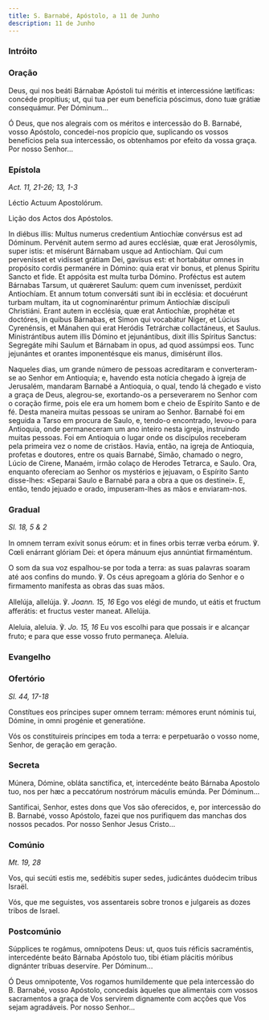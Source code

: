 ```yaml
---
title: S. Barnabé, Apóstolo, a 11 de Junho
description: 11 de Junho
---
```



### Intróito

<LinkCard href="/missal/santos/11-30#intróito" title="S. André, Apóstolo" />

### Oração

<div class="side-by-side not-content">

Deus, qui nos beáti Bárnabæ Apóstoli tui méritis et intercessióne lætíficas: concéde propítius; ut, qui tua per eum benefícia póscimus, dono tuæ grátiæ consequámur. Per Dóminum...

Ó Deus, que nos alegrais com os méritos e intercessão do B. Barnabé, vosso Apóstolo, concedei-nos propício que, suplicando os vossos benefícios pela sua intercessão, os obtenhamos por efeito da vossa graça. Por nosso Senhor...

</div>

### Epístola

<em>Act. 11, 21-26; 13, 1-3</em>

<div class="side-by-side not-content">

Léctio Actuum Apostolórum.

Lição dos Actos dos Apóstolos.

In diébus illis: Multus numerus credentium Antiochíæ convérsus est ad Dóminum. Pervénit autem sermo ad aures ecclésiæ, quæ erat Jerosólymis, super istis: et misérunt Bárnabam usque ad Antiochíam. Qui cum pervenísset et vidísset grátiam Dei, gavísus est: et hortabátur omnes in propósito cordis permanére in Dómino: quia erat vir bonus, et plenus Spiritu Sancto et fide. Et appósita est multa turba Dómino. Proféctus est autem Bárnabas Tarsum, ut quǽreret Saulum: quem cum invenísset, perdúxit Antiochíam. Et annum totum conversáti sunt ibi in ecclésia: et docuérunt turbam multam, ita ut cognominaréntur primum Antiochíæ discípuli Christiáni. Erant autem in ecclésia, quæ erat Antiochíæ, prophétæ et doctóres, in quibus Bárnabas, et Simon qui vocabátur Niger, et Lúcius Cyrenénsis, et Mánahen qui erat Heródis Tetrárchæ collactáneus, et Saulus. Ministrántibus autem illis Dómino et jejunántibus, dixit illis Spíritus Sanctus: Segregáte mihi Saulum et Bárnabam in opus, ad quod assúmpsi eos. Tunc jejunántes et orantes imponentésque eis manus, dimisérunt illos.

Naqueles dias, um grande número de pessoas acreditaram e converteram-se ao Senhor em Antioquia; e, havendo esta notícia chegado à igreja de Jerusalém, mandaram Barnabé a Antioquia, o qual, tendo lá chegado e visto a graça de Deus, alegrou-se, exortando-os a perseverarem no Senhor com o coração firme, pois ele era um homem bom e cheio de Espírito Santo e de fé. Desta maneira muitas pessoas se uniram ao Senhor. Barnabé foi em seguida a Tarso em procura de Saulo, e, tendo-o encontrado, levou-o para Antioquia, onde permaneceram um ano inteiro nesta igreja, instruindo muitas pessoas. Foi em Antioquia o lugar onde os discípulos receberam pela primeira vez o nome de cristãos. Havia, então, na igreja de Antioquia, profetas e doutores, entre os quais Barnabé, Simão, chamado o negro, Lúcio de Cirene, Manaém, irmão colaço de Herodes Tetrarca, e Saulo. Ora, enquanto ofereciam ao Senhor os mystérios e jejuavam, o Espírito Santo disse-lhes: «Separai Saulo e Barnabé para a obra a que os destinei». E, então, tendo jejuado e orado, impuseram-lhes as mãos e enviaram-nos.

</div>

### Gradual

<em>Sl. 18, 5 & 2</em>

<div class="side-by-side not-content">

In omnem terram exívit sonus eórum: et in fines orbis terræ verba eórum. ℣. Cœli enárrant glóriam Dei: et ópera mánuum ejus annúntiat firmaméntum.

O som da sua voz espalhou-se por toda a terra: as suas palavras soaram até aos confins do mundo. ℣. Os céus apregoam a glória do Senhor e o firmamento manifesta as obras das suas mãos.

Allelúja, allelúja. ℣. <em>Joann. 15, 16</em> Ego vos elégi de mundo, ut eátis et fructum afferátis: et fructus vester maneat. Allelúja.

Aleluia, aleluia. ℣. <em>Jo. 15, 16</em> Eu vos escolhi para que possais ir e alcançar fruto; e para que esse vosso fruto permaneça. Aleluia.

</div>

### Evangelho

<LinkCard
  href="/missal/santos/06-30#evangelho"
  title="Comemoração de S. Paulo"
/>

### Ofertório

<em>Sl. 44, 17-18</em>

<div class="side-by-side not-content">

Constítues eos príncipes super omnem terram: mémores erunt nóminis tui, Dómine, in omni progénie et generatióne.

Vós os constituireis príncipes em toda a terra: e perpetuarão o vosso nome, Senhor, de geração em geração.

</div>

### Secreta

<div class="side-by-side not-content">

Múnera, Dómine, obláta sanctífica, et, intercedénte beáto Bárnaba Apostolo tuo, nos per hæc a peccatórum nostrórum máculis emúnda. Per Dóminum...

Santificai, Senhor, estes dons que Vos são oferecidos, e, por intercessão do B. Barnabé, vosso Apóstolo, fazei que nos purifiquem das manchas dos nossos pecados. Por nosso Senhor Jesus Cristo...

</div>

### Comúnio

<em>Mt. 19, 28</em>

<div class="side-by-side not-content">

Vos, qui secúti estis me, sedébitis super sedes, judicántes duódecim tribus Israël.

Vós, que me seguistes, vos assentareis sobre tronos e julgareis as dozes tribos de Israel.

</div>

### Postcomúnio

<div class="side-by-side not-content">

Súpplices te rogámus, omnípotens Deus: ut, quos tuis réficis sacraméntis, intercedénte beáto Bárnaba Apóstolo tuo, tibi étiam plácitis móribus dignánter tríbuas deservíre. Per Dóminum...

Ó Deus omnipotente, Vos rogamos humildemente que pela intercessão do B. Barnabé, vosso Apóstolo, concedais àqueles que alimentais com vossos sacramentos a graça de Vos servirem dignamente com acções que Vos sejam agradáveis. Por nosso Senhor...

</div>
